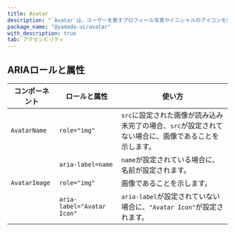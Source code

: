 ```yaml
---
title: Avatar
description: "`Avatar`は、ユーザーを表すプロフィール写真やイニシャルのアイコンを表示するコンポーネントです。"
package_name: "@yamada-ui/avatar"
with_description: true
tab: アクセシビリティ
---
```


## ARIAロールと属性

| コンポーネント | ロールと属性               | 使い方                                                                                               |
| -------------- | -------------------------- | ---------------------------------------------------------------------------------------------------- |
| `AvatarName`   | `role="img"`               | `src`に設定された画像が読み込み未完了の場合、`src`が設定されてない場合に、画像であることを示します。 |
|                | `aria-label=name`          | `name`が設定されている場合に、名前が設定されます。                                                   |
| `AvatarImage`  | `role="img"`               | 画像であることを示します。                                                                           |
|                | `aria-label="Avatar Icon"` | `aria-label`が設定されていない場合に、`"Avatar Icon"`が設定されます。                                |
